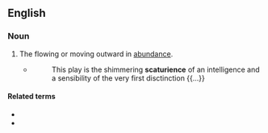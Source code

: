 ==English==

===Noun===
{{en-noun|~}}

# {{lb|en|rare}} The flowing or moving outward in [[abundance]].
#* {{rfdate|and other bibliographic details}} {{w|Edmund Wilson}}
#*: This play is the shimmering '''scaturience''' of an intelligence and a sensibility of the very first disctinction {{...}}

====Related terms====
* {{l|en|scaturient}}
* {{l|en|shad}}